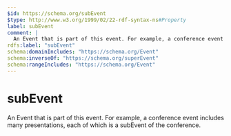 ```yaml
---
$id: https://schema.org/subEvent
$type: http://www.w3.org/1999/02/22-rdf-syntax-ns#Property
label: subEvent
comment: |
  An Event that is part of this event. For example, a conference event includes many presentations, each of which is a subEvent of the conference.
rdfs:label: "subEvent"
schema:domainIncludes: "https://schema.org/Event"
schema:inverseOf: "https://schema.org/superEvent"
schema:rangeIncludes: "https://schema.org/Event"
---
```


# subEvent

An Event that is part of this event. For example, a conference event includes many presentations, each of which is a subEvent of the conference.

